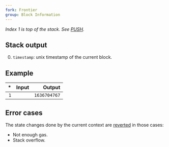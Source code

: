 ```yaml
---
fork: Frontier
group: Block Information
---
```


_Index 1 is top of the stack. See [PUSH](/#60)._

## Stack output

0. `timestamp`: unix timestamp of the current block.

## Example

|  \* | Input |       Output |
| --: | ----: | -----------: |
| `1` |       | `1636704767` |

## Error cases

The state changes done by the current context are [reverted](#FD) in those cases:

- Not enough gas.
- Stack overflow.
